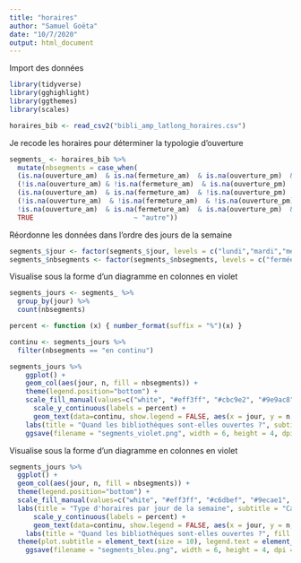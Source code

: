 ```yaml
---
title: "horaires"
author: "Samuel Goëta"
date: "10/7/2020"
output: html_document
---
```


Import des données

```r
library(tidyverse)
library(gghighlight)
library(ggthemes)
library(scales)

horaires_bib <- read_csv2("bibli_amp_latlong_horaires.csv")
```

Je recode les horaires pour déterminer la typologie d'ouverture

```r
segments_ <- horaires_bib %>%
  mutate(nbsegments = case_when(
  (is.na(ouverture_am)  & is.na(fermeture_am)  & is.na(ouverture_pm)  & is.na(fermeture_pm)) ~ "fermée",
  (!is.na(ouverture_am) & !is.na(fermeture_am)  & is.na(ouverture_pm)  & is.na(fermeture_pm)) ~ "matin",
  (is.na(ouverture_am)  & is.na(fermeture_am)  & !is.na(ouverture_pm)  & !is.na(fermeture_pm)) ~ "après midi",
  (!is.na(ouverture_am)  & !is.na(fermeture_am)  & !is.na(ouverture_pm)  & !is.na(fermeture_pm)) ~ "pause méridienne",
  !is.na(ouverture_am)  & is.na(fermeture_am)  & is.na(ouverture_pm)  & !is.na(fermeture_pm) ~ "en continu",
  TRUE                         ~ "autre"))
```

Réordonne les données dans l'ordre des jours de la semaine 
```r
segments_$jour <- factor(segments_$jour, levels = c("lundi","mardi","mercredi", "jeudi", "vendredi","samedi","dimanche"))
segments_$nbsegments <- factor(segments_$nbsegments, levels = c("fermée","matin","après midi", "pause méridienne", "en continu"))
```


Visualise sous la forme d'un diagramme en colonnes en violet
```r

segments_jours <- segments_ %>% 
  group_by(jour) %>% 
  count(nbsegments) 

percent <- function (x) { number_format(suffix = "%")(x) }

continu <- segments_jours %>% 
  filter(nbsegments == "en continu")

segments_jours %>%
    ggplot() +
    geom_col(aes(jour, n, fill = nbsegments)) +
    theme(legend.position="bottom") + 
    scale_fill_manual(values=c("white", "#eff3ff", "#cbc9e2", "#9e9ac8", "red"), name = "Ouverture de la bibliothèque") +
      scale_y_continuous(labels = percent) +
      geom_text(data=continu, show.legend = FALSE, aes(x = jour, y = n, label = paste(n, "%")), size=3) +
    labs(title = "Quand les bibliothèques sont-elles ouvertes ?", subtitle = "Part des bibliothèques de la métropole ouvertes par jour et par moment de la journée", caption = "Source : observatoire de la lecture publique", x="Jour de la semaine", y="Pourcentage des bibliothèques de la métropole") + 
    ggsave(filename = "segments_violet.png", width = 6, height = 4, dpi = "retina")


```
Visualise sous la forme d'un diagramme en colonnes en violet

```r
segments_jours %>% 
  ggplot() +
  geom_col(aes(jour, n, fill = nbsegments)) +
  theme(legend.position="bottom") + 
  scale_fill_manual(values=c("white", "#eff3ff", "#c6dbef", "#9ecae1", "red")) +
  labs(title = "Type d'horaires par jour de la semaine", subtitle = "Catégorisation des horaires avec focus sur les ouvertures en continu", caption = "Source : agence régionale du livre", x="Jour de la semaine", y="Part des horaires concernés") +
      scale_y_continuous(labels = percent) +
      geom_text(data=continu, show.legend = FALSE, aes(x = jour, y = n, label = paste(n, "%")), size=3) +
    labs(title = "Quand les bibliothèques sont-elles ouvertes ?", fill = "Ouverture", subtitle = "Part des bibliothèques de la métropole ouvertes par jour et par moment de la journée", caption = "Source : agence régionale du livre", x="Jour de la semaine", y="Pourcentage des bibliothèques de la métropole") +
  theme(plot.subtitle = element_text(size = 10), legend.text = element_text(size = 8), axis.title =  element_text(size=8)) +
    ggsave(filename = "segments_bleu.png", width = 6, height = 4, dpi = "retina")
```


